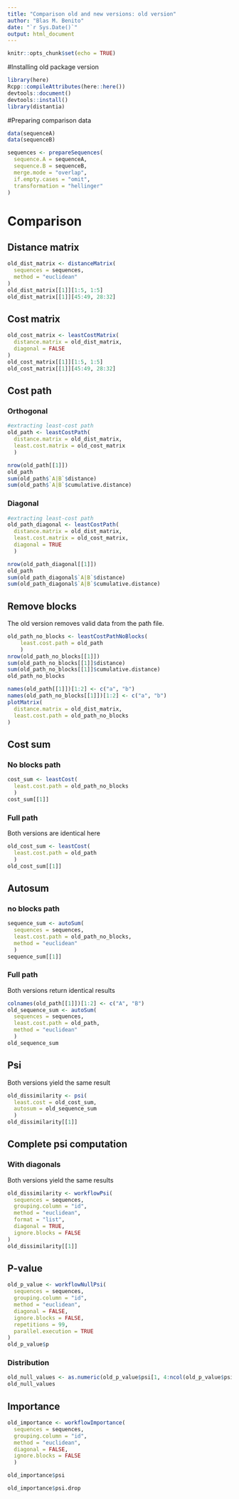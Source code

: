 ```yaml
---
title: "Comparison old and new versions: old version"
author: "Blas M. Benito"
date: "`r Sys.Date()`"
output: html_document
---
```


```r
knitr::opts_chunk$set(echo = TRUE)
```

#Installing old package version

```r
library(here)
Rcpp::compileAttributes(here::here())
devtools::document()
devtools::install()
library(distantia)
```

#Preparing comparison data

```r
data(sequenceA)
data(sequenceB)

sequences <- prepareSequences(
  sequence.A = sequenceA,
  sequence.B = sequenceB,
  merge.mode = "overlap",
  if.empty.cases = "omit",
  transformation = "hellinger"
)
```


# Comparison

## Distance matrix

```r
old_dist_matrix <- distanceMatrix(
  sequences = sequences,
  method = "euclidean"
)
old_dist_matrix[[1]][1:5, 1:5]
old_dist_matrix[[1]][45:49, 28:32]
```

## Cost matrix


```r
old_cost_matrix <- leastCostMatrix(
  distance.matrix = old_dist_matrix,
  diagonal = FALSE
)
old_cost_matrix[[1]][1:5, 1:5]
old_cost_matrix[[1]][45:49, 28:32]
```

## Cost path

### Orthogonal

```r
#extracting least-cost path
old_path <- leastCostPath(
  distance.matrix = old_dist_matrix,
  least.cost.matrix = old_cost_matrix
  )

nrow(old_path[[1]])
old_path
sum(old_path$`A|B`$distance)
sum(old_path$`A|B`$cumulative.distance)
```

### Diagonal

```r
#extracting least-cost path
old_path_diagonal <- leastCostPath(
  distance.matrix = old_dist_matrix,
  least.cost.matrix = old_cost_matrix,
  diagonal = TRUE
  )

nrow(old_path_diagonal[[1]])
old_path
sum(old_path_diagonal$`A|B`$distance)
sum(old_path_diagonal$`A|B`$cumulative.distance)
```

## Remove blocks

The old version removes valid data from the path file.

```r
old_path_no_blocks <- leastCostPathNoBlocks(
    least.cost.path = old_path
    )
nrow(old_path_no_blocks[[1]])
sum(old_path_no_blocks[[1]]$distance)
sum(old_path_no_blocks[[1]]$cumulative.distance)
old_path_no_blocks
```
```r
names(old_path[[1]])[1:2] <- c("a", "b")
names(old_path_no_blocks[[1]])[1:2] <- c("a", "b")
plotMatrix(
  distance.matrix = old_dist_matrix,
  least.cost.path = old_path_no_blocks
)
```


## Cost sum

### No blocks path

```r
cost_sum <- leastCost(
  least.cost.path = old_path_no_blocks
  )
cost_sum[[1]]
```

### Full path

Both versions are identical here

```r
old_cost_sum <- leastCost(
  least.cost.path = old_path
  )
old_cost_sum[[1]]
```

## Autosum

### no blocks path

```r
sequence_sum <- autoSum(
  sequences = sequences,
  least.cost.path = old_path_no_blocks,
  method = "euclidean"
  )
sequence_sum[[1]]
```

### Full path

Both versions return identical results

```r
colnames(old_path[[1]])[1:2] <- c("A", "B")
old_sequence_sum <- autoSum(
  sequences = sequences,
  least.cost.path = old_path,
  method = "euclidean"
  )
old_sequence_sum
```

## Psi

Both versions yield the same result

```r
old_dissimilarity <- psi(
  least.cost = old_cost_sum,
  autosum = old_sequence_sum
  )
old_dissimilarity[[1]]
```

## Complete psi computation

### With diagonals

Both versions yield the same results

```r
old_dissimilarity <- workflowPsi(
  sequences = sequences,
  grouping.column = "id",
  method = "euclidean",
  format = "list",
  diagonal = TRUE,
  ignore.blocks = FALSE
)
old_dissimilarity[[1]]
```

## P-value

```r
old_p_value <- workflowNullPsi(
  sequences = sequences,
  grouping.column = "id",
  method = "euclidean",
  diagonal = FALSE,
  ignore.blocks = FALSE,
  repetitions = 99,
  parallel.execution = TRUE
)
old_p_value$p
```

### Distribution

```r
old_null_values <- as.numeric(old_p_value$psi[1, 4:ncol(old_p_value$psi)])
old_null_values
```

## Importance

```r
old_importance <- workflowImportance(
  sequences = sequences,
  grouping.column = "id",
  method = "euclidean",
  diagonal = FALSE,
  ignore.blocks = FALSE
  )

old_importance$psi

old_importance$psi.drop
```

